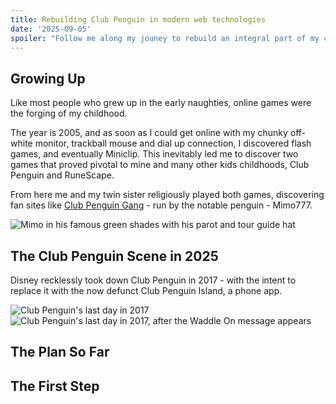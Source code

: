 ```yaml
---
title: Rebuilding Club Penguin in modern web technologies
date: '2025-09-05'
spoiler: "Follow me along my jouney to rebuild an integral part of my childhood in modern web technologies!"
---
```


## Growing Up

Like most people who grew up in the early naughties, online games were the forging of my childhood.

The year is 2005, and as soon as I could get online with my chunky off-white monitor, trackball mouse and dial up connection, I discovered flash games, and eventually Miniclip. This inevitably led me to discover two games that proved pivotal to mine and many other kids childhoods, Club Penguin and RuneScape.

From here me and my twin sister religiously played both games, discovering fan sites like [Club Penguin Gang](http://www.clubpenguingang.com/) - run by the notable penguin - Mimo777. 

![Mimo in his famous green shades with his parot and tour guide hat](./mimo777.png)

## The Club Penguin Scene in 2025

Disney recklessly took down Club Penguin in 2017 - with the intent to replace it with the now defunct Club Penguin Island, a phone app. 

![Club Penguin's last day in 2017](./last_day_1.png)
![Club Penguin's last day in 2017, after the Waddle On message appears](./last_day_2.png)

## The Plan So Far

## The First Step